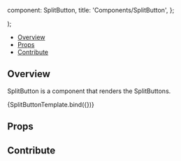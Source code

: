 

  component: SplitButton,
  title: 'Components/SplitButton',
};

<Meta title="Components/SplitButton" component={SplitButton} />

  <div className="h-32 bg-primary-dark">
    <SplitButton {...args} />
  </div>
);

<Heading
  title="SplitButton"
  componentRelativePath="SplitButton/SplitButton.tsx"
/>

- [Overview](#overview)
- [Props](#props)
- [Contribute](#contribute)

## Overview

SplitButton is a component that renders the SplitButtons.

<Canvas>
  <Story
    name="Overview"
    args={{
      primary: {
        id: 'Length',
        icon: 'tool-length',
        label: 'Length',
        type: 'tool',
        commandName: undefined,
        commandOptions: { toolName: 'Length' },
        tooltip: 'Length',
      },
      bState: {},
      secondary: {
        icon: 'chevron-down',
        label: '',
        isActive: true,
        tooltip: 'More Measure Tools',
      },
      items: [
        {
          id: 'Bidirectional',
          icon: 'tool-bidirectional',
          label: 'Bidirectional',
          type: 'tool',
          commandName: undefined,
          commandOptions: { toolName: 'Bidirectional' },
          tooltip: 'Bidirectional',
        },
      ],
    }}
  >
    {SplitButtonTemplate.bind({})}
  </Story>
</Canvas>

## Props

<ArgsTable of={SplitButton} />

## Contribute

<Footer componentRelativePath="SplitButton/__stories__/splitButton.stories.mdx" />
